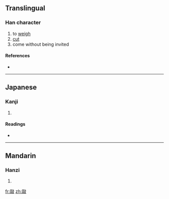 {{also|敪}}
==Translingual==

===Han character===
{{Han char|rn=66|rad=攴|as=08|sn=12|four=|canj=水水水水水 (EEEEE)}}

# to [[weigh]]
# [[cut]]
# come without being invited

====References====
* {{Han ref|kx=0472.170|dkj=13251|dj=0825.040|hdz=21465.130|uh=6560|ud=25952}}

----

==Japanese==

===Kanji===
{{ja-kanji|grade=|rs=攴08}}

# {{defn|Japanese|sort=攴08}}

====Readings====
* {{ja-readings|on=[[たつ]] (tatsu), [[たち]] (tachi), [[せつ]] (setsu), [[せち]] (sechi)|kun=[[はかる]] (hakaru)}}

----

==Mandarin==

===Hanzi===
{{cmn-hanzi|pin=[[duó]] ([[duo2]])|wg=to<sup>2</sup>}}

# {{defn|Mandarin|sort=攴08}}

[[fr:敠]]
[[zh:敠]]